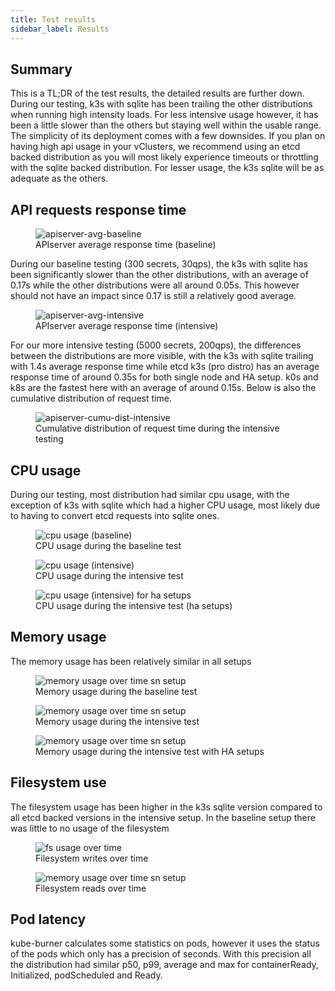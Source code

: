```yaml
---
title: Test results
sidebar_label: Results
---
```


## Summary

This is a TL;DR of the test results, the detailed results are further down. During our testing, k3s with sqlite has been trailing the other distributions when running high intensity loads. For less intensive usage however, it has been a little slower than the others but staying well within the usable range. The simplicity of its deployment comes with a few downsides.
If you plan on having high api usage in your vClusters, we recommend using an etcd backed distribution as you will most likely experience timeouts or throttling with the sqlite backed distribution. For lesser usage, the k3s sqlite will be as adequate as the others.


## API requests response time

<figure>
  <img src="/docs/media/diagrams/apiserver-latency-baseline.svg" alt="apiserver-avg-baseline" />
  <figcaption>APIserver average response time (baseline)</figcaption>
</figure>

During our baseline testing (300 secrets, 30qps), the k3s with sqlite has been significantly slower than the other distributions, with an average of 0.17s while the other distributions were all around 0.05s. This however should not have an impact since 0.17 is still a relatively good average.


<figure>
  <img src="/docs/media/diagrams/apiserver-latency-intensive.svg" alt="apiserver-avg-intensive" />
  <figcaption>APIserver average response time (intensive)</figcaption>
</figure>

For our more intensive testing (5000 secrets, 200qps), the differences between the distributions are more visible, with the k3s with sqlite trailing with 1.4s average response time while etcd k3s (pro distro) has an average response time of around 0.35s for both single node and HA setup. k0s and k8s are the fastest here with an average of around 0.15s. Below is also the cumulative distribution of request time.


<figure>
  <img src="/docs/media/diagrams/cumu-distribution-apiserver.svg" alt="apiserver-cumu-dist-intensive" />
  <figcaption>Cumulative distribution of request time during the intensive testing</figcaption>
</figure>

## CPU usage

During our testing, most distribution had similar cpu usage, with the exception of k3s with sqlite which had a higher CPU usage, most likely due to having to convert etcd requests into sqlite ones.

<figure>
  <img src="/docs/media/diagrams/cpu-sn-baseline.svg" alt="cpu usage (baseline)" />
  <figcaption>CPU usage during the baseline test</figcaption>
</figure>

<figure>
  <img src="/docs/media/diagrams/cpu-sn-intensive.svg" alt="cpu usage (intensive)" />
  <figcaption>CPU usage during the intensive test</figcaption>
</figure>

<figure>
  <img src="/docs/media/diagrams/cpu-intensive-ha.svg" alt="cpu usage (intensive) for ha setups" />
  <figcaption>CPU usage during the intensive test (ha setups)</figcaption>
</figure>

## Memory usage

The memory usage has been relatively similar in all setups

<figure>
  <img src="/docs/media/diagrams/mem-usage-baseline.svg" alt="memory usage over time sn setup" />
  <figcaption>Memory usage during the baseline test</figcaption>
</figure>

<figure>
  <img src="/docs/media/diagrams/mem-usage-intensive.svg" alt="memory usage over time sn setup" />
  <figcaption>Memory usage during the intensive test</figcaption>
</figure>

<figure>
  <img src="/docs/media/diagrams/mem-usage-ha.svg" alt="memory usage over time sn setup" />
  <figcaption>Memory usage during the intensive test with HA setups</figcaption>
</figure>

## Filesystem use

The filesystem usage has been higher in the k3s sqlite version compared to all etcd backed versions in the intensive setup. In the baseline setup there was little to no usage of the filesystem

<figure>
  <img src="/docs/media/diagrams/fs-write-intensive.svg" alt="fs usage over time" />
  <figcaption>Filesystem writes over time</figcaption>
</figure>
<figure>
  <img src="/docs/media/diagrams/fs-read-intensive.svg" alt="memory usage over time sn setup" />
  <figcaption>Filesystem reads over time</figcaption>
</figure>

## Pod latency

kube-burner calculates some statistics on pods, however it uses the status of the pods which only has a precision of seconds. With this precision all the distribution had similar p50, p99, average and max for containerReady, Initialized, podScheduled and Ready.
